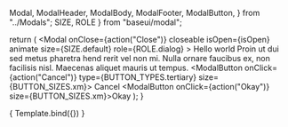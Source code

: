  Modal,
  ModalHeader,
  ModalBody,
  ModalFooter,
  ModalButton,
} from "../Modals";
  SIZE,
  ROLE
} from "baseui/modal";

<Meta title="Popups/Modal" component={Modal} />

  return (
    <Modal
      onClose={action("Close")}
      closeable
      isOpen={isOpen}
      animate
      size={SIZE.default}
      role={ROLE.dialog}
    >
      <ModalHeader>Hello world</ModalHeader>
      <ModalBody>
        Proin ut dui sed metus pharetra hend rerit vel non
        mi. Nulla ornare faucibus ex, non facilisis nisl.
        Maecenas aliquet mauris ut tempus.
      </ModalBody>
      <ModalFooter>
        <ModalButton onClick={action("Cancel")} type={BUTTON_TYPES.tertiary} size={BUTTON_SIZES.xm}>
          Cancel
        </ModalButton>
        <ModalButton onClick={action("Okay")} size={BUTTON_SIZES.xm}>Okay</ModalButton>
      </ModalFooter>
    </Modal>
  );
}

<Canvas withToolbar>
  <Story
    name="Modal"
    argTypes={{
      isOpen: {
        control: { type: "boolean" }
      },
    }}
    args={{
      isOpen: true,
    }}>
    { Template.bind({}) }
  </Story>
</Canvas>